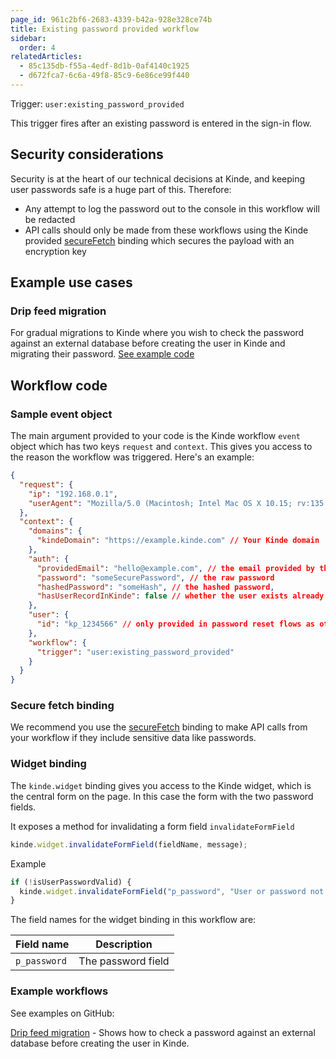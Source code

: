 ```yaml
---
page_id: 961c2bf6-2683-4339-b42a-928e328ce74b
title: Existing password provided workflow
sidebar:
  order: 4
relatedArticles:
  - 85c135db-f55a-4edf-8d1b-0af4140c1925
  - d672fca7-6c6a-49f8-85c9-6e86ce99f440
---
```


Trigger: `user:existing_password_provided`

This trigger fires after an existing password is entered in the sign-in flow.

## Security considerations

Security is at the heart of our technical decisions at Kinde, and keeping user passwords safe is a huge part of this. Therefore:

- Any attempt to log the password out to the console in this workflow will be redacted
- API calls should only be made from these workflows using the Kinde provided [secureFetch](/workflows/bindings/secure-fetch-binding/) binding which secures the payload with an encryption key

## Example use cases

### Drip feed migration

For gradual migrations to Kinde where you wish to check the password against an external database before creating the user in Kinde and migrating their password. [See example code](https://github.com/kinde-starter-kits/workflow-examples/blob/main/existingPassword/dripFeedMigrationWorkflow.ts)

## Workflow code

### Sample event object

The main argument provided to your code is the Kinde workflow `event` object which has two keys `request` and `context`. This gives you access to the reason the workflow was triggered. Here's an example:

```json
{
  "request": {
    "ip": "192.168.0.1",
    "userAgent": "Mozilla/5.0 (Macintosh; Intel Mac OS X 10.15; rv:135.0) Gecko/20100101 Firefox/135.0"
  },
  "context": {
    "domains": {
      "kindeDomain": "https://example.kinde.com" // Your Kinde domain
    },
    "auth": {
      "providedEmail": "hello@example.com", // the email provided by the user
      "password": "someSecurePassword", // the raw password
      "hashedPassword": "someHash", // the hashed password,
      "hasUserRecordInKinde": false // whether the user exists already in Kinde
    },
    "user": {
      "id": "kp_1234566" // only provided in password reset flows as otherwise new user
    },
    "workflow": {
      "trigger": "user:existing_password_provided"
    }
  }
}
```

### Secure fetch binding

We recommend you use the [secureFetch](/workflows/bindings/secure-fetch-binding/) binding to make API calls from your workflow if they include sensitive data like passwords.

### Widget binding

The `kinde.widget` binding gives you access to the Kinde widget, which is the central form on the page. In this case the form with the two password fields.

It exposes a method for invalidating a form field `invalidateFormField`

```js
kinde.widget.invalidateFormField(fieldName, message);
```

Example

```js
if (!isUserPasswordValid) {
  kinde.widget.invalidateFormField("p_password", "User or password not found");
}
```

The field names for the widget binding in this workflow are:

| Field name   | Description        |
| ------------ | ------------------ |
| `p_password` | The password field |

### Example workflows

See examples on GitHub:

[Drip feed migration](https://github.com/kinde-starter-kits/workflow-examples/blob/main/existingPassword/dripFeedMigrationWorkflow.ts) - Shows how to check a password against an external database before creating the user in Kinde.
